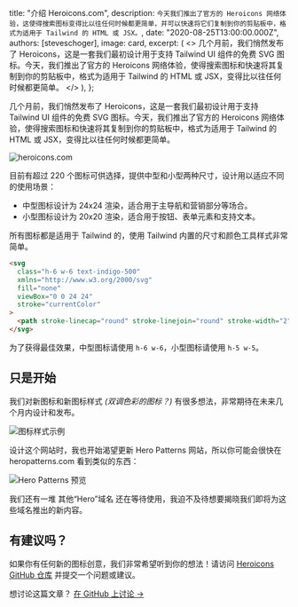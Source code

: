 
  title: "介绍 Heroicons.com",
  description: `今天我们推出了官方的 Heroicons 网络体验，这使得搜索图标变得比以往任何时候都更简单，并可以快速将它们复制到你的剪贴板中，格式为适用于 Tailwind 的 HTML 或 JSX。`,
  date: "2020-08-25T13:00:00.000Z",
  authors: [steveschoger],
  image: card,
  excerpt: (
    <>
      几个月前，我们悄然发布了 <Link href="https://www.heroicons.com/">Heroicons</Link>，这是一套我们最初设计用于支持 Tailwind UI 组件的免费 SVG 图标。今天，我们推出了官方的 <Link href="https://www.heroicons.com/">Heroicons 网络体验</Link>，使得搜索图标和快速将其复制到你的剪贴板中，格式为适用于 Tailwind 的 HTML 或 JSX，变得比以往任何时候都更简单。
    </>
  ),
};

几个月前，我们悄然发布了 <Link href="https://www.heroicons.com/">Heroicons</Link>，这是一套我们最初设计用于支持 Tailwind UI 组件的免费 SVG 图标。今天，我们推出了官方的 <Link href="https://www.heroicons.com/">Heroicons 网络体验</Link>，使得搜索图标和快速将其复制到你的剪贴板中，格式为适用于 Tailwind 的 HTML 或 JSX，变得比以往任何时候都更简单。

<Link href="https://heroicons.com">
  <Image alt="heroicons.com" src={banner} />
</Link>

目前有超过 220 个图标可供选择，提供中型和小型两种尺寸，设计用以适应不同的使用场景：

- 中型图标设计为 24x24 渲染，适合用于主导航和营销部分等场合。
- 小型图标设计为 20x20 渲染，适合用于按钮、表单元素和支持文本。

所有图标都是适用于 Tailwind 的，使用 Tailwind 内置的尺寸和颜色工具样式非常简单。

```html
<svg
  class="h-6 w-6 text-indigo-500"
  xmlns="http://www.w3.org/2000/svg"
  fill="none"
  viewBox="0 0 24 24"
  stroke="currentColor"
>
  <path stroke-linecap="round" stroke-linejoin="round" stroke-width="2" d="M17 8l4 4m0 0l-4 4m4-4H3" />
</svg>
```

为了获得最佳效果，中型图标请使用 <code>h-6 w-6</code>，小型图标请使用 <code>h-5 w-5</code>。

## 只是开始

我们对新图标和新图标样式 _(双调色彩的图标？)_ 有很多想法，非常期待在未来几个月内设计和发布。

<Image alt="图标样式示例" src={iconStyles} />

设计这个网站时，我也开始渴望更新 Hero Patterns 网站，所以你可能会很快在 <Link href="http://www.heropatterns.com/">heropatterns.com</Link> 看到类似的东西：

<Image alt="Hero Patterns 预览" src={heroPatternsPreview} />

我们还有一堆 <Link href="https://twitter.com/steveschoger/status/1266042614710767616?s=20">其他“Hero”域名</Link> 还在等待使用，我迫不及待想要揭晓我们即将为这些域名推出的新内容。

## 有建议吗？

如果你有任何新的图标创意，我们非常希望听到你的想法！请访问 [Heroicons GitHub 仓库](https://github.com/tailwindlabs/heroicons) 并提交一个问题或建议。

想讨论这篇文章？ <a href="https://github.com/tailwindcss/tailwindcss/discussions/2238">在 GitHub 上讨论 →</a>
